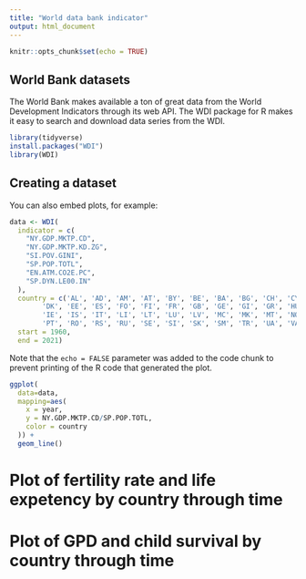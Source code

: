 ```yaml
---
title: "World data bank indicator"
output: html_document
---
```


```r
knitr::opts_chunk$set(echo = TRUE)
```

## World Bank datasets

The World Bank makes available a ton of great data from the World Development Indicators through its web API. The WDI package for R makes it easy to search and download data series from the WDI.

```r
library(tidyverse)
install.packages("WDI")
library(WDI)
```

## Creating a dataset

You can also embed plots, for example:

```r
data <- WDI(
  indicator = c(
    "NY.GDP.MKTP.CD", 
    "NY.GDP.MKTP.KD.ZG", 
    "SI.POV.GINI",
    "SP.POP.TOTL",
    "EN.ATM.CO2E.PC",
    "SP.DYN.LE00.IN"
  ),
  country = c('AL', 'AD', 'AM', 'AT', 'BY', 'BE', 'BA', 'BG', 'CH', 'CY', 'CZ', 'DE',
        'DK', 'EE', 'ES', 'FO', 'FI', 'FR', 'GB', 'GE', 'GI', 'GR', 'HU', 'HR',
        'IE', 'IS', 'IT', 'LI', 'LT', 'LU', 'LV', 'MC', 'MK', 'MT', 'NO', 'NL', 'PL',
        'PT', 'RO', 'RS', 'RU', 'SE', 'SI', 'SK', 'SM', 'TR', 'UA', 'VA'),
  start = 1960,
  end = 2021)
```

Note that the `echo = FALSE` parameter was added to the code chunk to prevent printing of the R code that generated the plot.

```r
ggplot(
  data=data,
  mapping=aes(
    x = year,
    y = NY.GDP.MKTP.CD/SP.POP.TOTL,
    color = country
  )) +
  geom_line()
```


# Plot of fertility rate and life expetency by country through time

# Plot of GPD and child survival by country through time